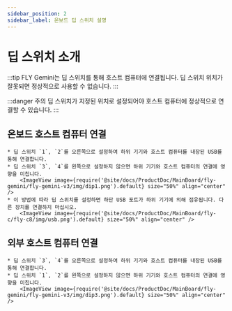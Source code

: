 ```yaml
---
sidebar_position: 2
sidebar_label: 온보드 딥 스위치 설명
---
```





# 딥 스위치 소개

:::tip
FLY Gemini는 딥 스위치를 통해 호스트 컴퓨터에 연결됩니다. 딥 스위치 위치가 잘못되면 정상적으로 사용할 수 없습니다.
:::

:::danger 주의
딥 스위치가 지정된 위치로 설정되어야 호스트 컴퓨터에 정상적으로 연결할 수 있습니다.
:::

## 온보드 호스트 컴퓨터 연결

    * 딥 스위치 `1`, `2`를 오른쪽으로 설정하여 하위 기기와 호스트 컴퓨터를 내장된 USB를 통해 연결합니다.
    * 딥 스위치 `3`, `4`를 왼쪽으로 설정하지 않으면 하위 기기와 호스트 컴퓨터의 연결에 영향을 미칩니다.
        <ImageView image={require('@site/docs/ProductDoc/MainBoard/fly-gemini/fly-gemini-v3/img/dip1.png').default} size="50%" align="center" />
    * 이 방법에 따라 딥 스위치를 설정하면 하단 USB 포트가 하위 기기에 의해 점유됩니다. 다른 장치를 연결하지 마십시오.
        <ImageView image={require('@site/docs/ProductDoc/MainBoard/fly-c/fly-c8/img/usb.png').default} size="50%" align="center" />


## 외부 호스트 컴퓨터 연결

    * 딥 스위치 `3`, `4`를 오른쪽으로 설정하여 하위 기기와 호스트 컴퓨터를 내장된 USB를 통해 연결합니다.
    * 딥 스위치 `1`, `2`를 왼쪽으로 설정하지 않으면 하위 기기와 호스트 컴퓨터의 연결에 영향을 미칩니다.
        <ImageView image={require('@site/docs/ProductDoc/MainBoard/fly-gemini/fly-gemini-v3/img/dip3.png').default} size="50%" align="center" />